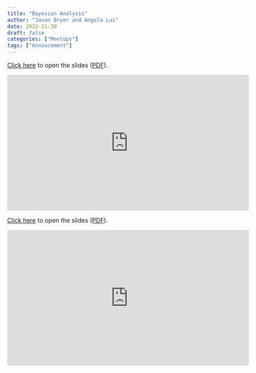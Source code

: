 ```yaml
---
title: "Bayesian Analysis"
author: "Jason Bryer and Angela Lui"
date: 2022-11-30
draft: false
categories: ["Meetups"]
tags: ["Annoucement"]
---
```



[Click here](/slides/10-Bayesian_Analysis.html#1) to open the slides ([PDF](/slides/10-Bayesian_Analysis.pdf)).

<iframe width="560" height="315" src="https://www.youtube.com/embed/7za4vy6pqjw" title="YouTube video player" frameborder="0" allow="accelerometer; autoplay; clipboard-write; encrypted-media; gyroscope; picture-in-picture" allowfullscreen></iframe>

<!--more-->

[Click here](/slides/10-Bayesian_Analysis.html#1) to open the slides ([PDF](/slides/10-Bayesian_Analysis.pdf)).

<iframe width="560" height="315" src="https://www.youtube.com/embed/7za4vy6pqjw" title="YouTube video player" frameborder="0" allow="accelerometer; autoplay; clipboard-write; encrypted-media; gyroscope; picture-in-picture" allowfullscreen></iframe>



